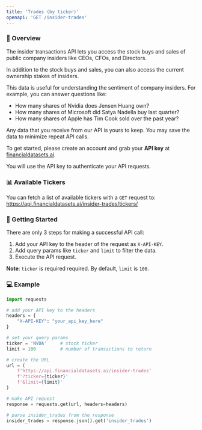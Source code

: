 ```yaml
---
title: 'Trades (by ticker)'
openapi: 'GET /insider-trades'
---
```


### 👋  Overview
The insider transactions API lets you access the stock buys and sales of public company insiders like CEOs, CFOs, and Directors.

In addition to the stock buys and sales, you can also access the current ownership stakes of insiders.

This data is useful for understanding the sentiment of company insiders. For example, you can answer questions like:
- How many shares of Nvidia does Jensen Huang own?
- How many shares of Microsoft did Satya Nadella buy last quarter?
- How many shares of Apple has Tim Cook sold over the past year?

Any data that you receive from our API is yours to keep. You may save the data to minimize repeat API calls.

To get started, please create an account and grab your <b>API key</b> at [financialdatasets.ai](https://financialdatasets.ai).

You will use the API key to authenticate your API requests.

### 📊 Available Tickers
You can fetch a list of available tickers with a `GET` request to:
https://api.financialdatasets.ai/insider-trades/tickers/

###  🚀  Getting Started
There are only 3 steps for making a successful API call:
1. Add your API key to the header of the request as `X-API-KEY`.
2. Add query params like `ticker` and `limit` to filter the data.
3. Execute the API request.

**Note**: `ticker` is required required.  By default, `limit` is `100`.

### 💻  Example

```python Insider Trades
import requests

# add your API key to the headers
headers = {
    "X-API-KEY": "your_api_key_here"
}

# set your query params
ticker = 'NVDA'     # stock ticker
limit = 100         # number of transactions to return

# create the URL
url = (
    f'https://api.financialdatasets.ai/insider-trades'
    f'?ticker={ticker}'
    f'&limit={limit}'
)

# make API request
response = requests.get(url, headers=headers)

# parse insider_trades from the response
insider_trades = response.json().get('insider_trades')
```
